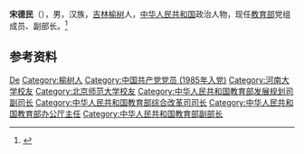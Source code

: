 '''宋德民'''（{{bd|1963年|10月|}}），男，汉族，[[吉林|吉林]][[榆树|榆树]]人，[[中华人民共和国|中华人民共和国]]政治人物，现任[[中华人民共和国教育部|教育部]]党组成员、副部长。<ref>{{Cite web|title=宋德民：教育部党组成员、副部长|url=http://www.moe.gov.cn/jyb_zzjg/moe_187/songdemin/|accessdate=2021-02-25|work=中华人民共和国教育部|archive-date=2021-02-20|archive-url=https://web.archive.org/web/20210220113305/http://www.moe.gov.cn/jyb_zzjg/moe_187/songdemin/|dead-url=no}}</ref>

== 参考资料 ==
{{reflist}}

{{Authority control}}
{{DEFAULTSORT:Song宋}}
[[Category:宋姓|De]]
[[Category:榆树人|Category:榆树人]]
[[Category:中国共产党党员_(1985年入党)|Category:中国共产党党员 (1985年入党)]]
[[Category:河南大学校友|Category:河南大学校友]]
[[Category:北京师范大学校友|Category:北京师范大学校友]]
[[Category:中华人民共和国教育部发展规划司副司长|Category:中华人民共和国教育部发展规划司副司长]]
[[Category:中华人民共和国教育部综合改革司司长|Category:中华人民共和国教育部综合改革司司长]]
[[Category:中华人民共和国教育部办公厅主任|Category:中华人民共和国教育部办公厅主任]]
[[Category:中华人民共和国教育部副部长|Category:中华人民共和国教育部副部长]]

{{中国人物小作品}}